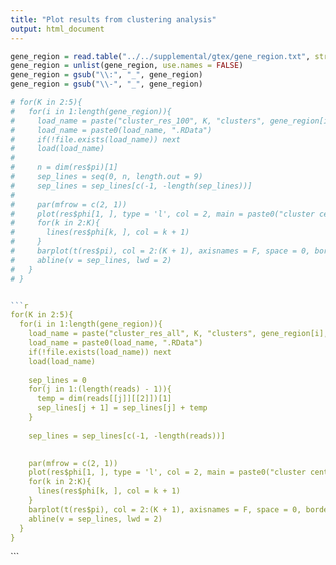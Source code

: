 ```yaml
---
title: "Plot results from clustering analysis"
output: html_document
---
```



```r
gene_region = read.table("../../supplemental/gtex/gene_region.txt", stringsAsFactors = FALSE)
gene_region = unlist(gene_region, use.names = FALSE)
gene_region = gsub("\\:", "_", gene_region)
gene_region = gsub("\\-", "_", gene_region)
```


```r


# for(K in 2:5){
#   for(i in 1:length(gene_region)){
#     load_name = paste("cluster_res_100", K, "clusters", gene_region[i], sep = "_")
#     load_name = paste0(load_name, ".RData")
#     if(!file.exists(load_name)) next
#     load(load_name)
#     
#     n = dim(res$pi)[1]
#     sep_lines = seq(0, n, length.out = 9)
#     sep_lines = sep_lines[c(-1, -length(sep_lines))]
#     
#     par(mfrow = c(2, 1))
#     plot(res$phi[1, ], type = 'l', col = 2, main = paste0("cluster center for ", region))
#     for(k in 2:K){
#       lines(res$phi[k, ], col = k + 1)
#     }
#     barplot(t(res$pi), col = 2:(K + 1), axisnames = F, space = 0, border = NA, main = paste0("structure plot for ", region), las = 1, ylim = c(0, 1), cex.axis = 1.5, cex.main = 1.4)
#     abline(v = sep_lines, lwd = 2)
#   }
# }


```r


for(K in 2:5){
  for(i in 1:length(gene_region)){
    load_name = paste("cluster_res_all", K, "clusters", gene_region[i], sep = "_")
    load_name = paste0(load_name, ".RData")
    if(!file.exists(load_name)) next
    load(load_name)
    
    sep_lines = 0
    for(j in 1:(length(reads) - 1)){
      temp = dim(reads[[j]][[2]])[1]
      sep_lines[j + 1] = sep_lines[j] + temp
    }
    
    sep_lines = sep_lines[c(-1, -length(reads))]

    
    par(mfrow = c(2, 1))
    plot(res$phi[1, ], type = 'l', col = 2, main = paste0("cluster center for ", region))
    for(k in 2:K){
      lines(res$phi[k, ], col = k + 1)
    }
    barplot(t(res$pi), col = 2:(K + 1), axisnames = F, space = 0, border = NA, main = paste0("structure plot for ", region), las = 1, ylim = c(0, 1), cex.axis = 1.5, cex.main = 1.4)
    abline(v = sep_lines, lwd = 2)
  }
}
```


```


